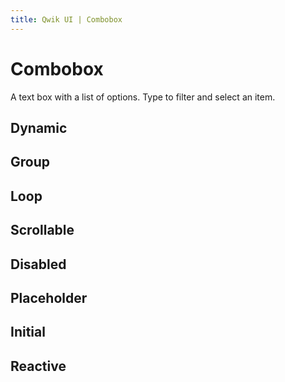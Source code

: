 ```yaml
---
title: Qwik UI | Combobox
---
```



<StatusBanner status={statusByComponent.headless.Combobox} />

# Combobox

A text box with a list of options. Type to filter and select an item.

<Showcase name="hero" />

## Dynamic

<Showcase name="add-items" />

## Group

<Showcase name="group" />

## Loop

<Showcase name="loop" />

## Scrollable

<Showcase name="scrollable" />

## Disabled

<Showcase name="disabled" />

## Placeholder

<Showcase name="placeholder" />

## Initial

<Showcase name="initial" />

## Reactive

<Showcase name="reactive" />
